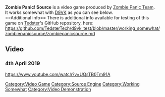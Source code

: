 <strong>Zombie Panic! Source</strong> is a video game produced by [[Zombie Panic Team]].
<br />
It works somewhat with [[D9VK]] as you can see below.
<br />
==Additional info==
There is additional info available for testing of this game on [[User:Tedster|Tedster]]'s GitHub repository, here:
<br />
https://github.com/TedsterTech/d9vk_test/blob/master/working_somewhat/zombiepanicsource/zombiepanicsource.md

==Video==
===4th April 2019===
<youtube>https://www.youtube.com/watch?v=UQsTB0Tm91A</youtube>

[[Category:Video Game]]
[[Category:Source Engine]]
[[Category:Working Somewhat]]
[[Category:Video Demonstration]]
